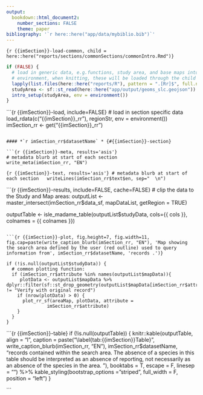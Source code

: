```yaml
---
output:
  bookdown::html_document2:
    number_sections: FALSE
    theme: paper
bibliography: '`r here::here("app/data/mybiblio.bib")`'
---
```


```{r {{imSection}}-load-common, child = here::here("reports/sections/commonSections/commonIntro.Rmd")}
```

```r
if (FALSE) { 
  # load in generic data, e.g.functions, study area, and base maps into the 
  # environment, when knitting, these will be loaded through the child rmd.
  lapply(list.files(here::here("reports/R"), pattern = ".[Rr]$", full.names = TRUE), source)
  studyArea <- sf::st_read(here::here("app/output/geoms_slc.geojson"))
  intro_setup(studyArea, env = environment())
}
```

```{r {{imSection}}-load, include=FALSE}
# load in section specific data
load_rdata(c("{{imSection}}_rr"), regionStr, env = environment())
imSection_rr <- get("{{imSection}}_rr")

```

#### *`r imSection_rr$datasetName` * {#{{imSection}}-section}

```{r {{imSection}}-meta, results='asis'}
# metadata blurb at start of each section
write_meta(imSection_rr, "EN")
```

```{r {{imSection}}-text, results='asis'}
# metadata blurb at start of each section
  writeLines(imSection_rr$text$en, sep="  \n")
```

```{r {{imSection}}-results, include=FALSE, cache=FALSE}
# clip the data to the Study and Map areas:
outputList <- master_intersect(imSection_rr$data_sf, mapDataList, getRegion = TRUE)

outputTable <- isle_madame_table(outputList$studyData, cols={{ cols }}, colnames = {{ colnames }})

```

```{r {{imSection}}-plot, fig.height=7, fig.width=11, fig.cap=paste(write_caption_blurb(imSection_rr, "EN"), 'Map showing the search area defined by the user (red outline) used to query information from', imSection_rr$datasetName, 'records .')}

if (!is.null(outputList$studyData)) {
  # common plotting function:
  if (imSection_rr$attribute %in% names(outputList$mapData)){
     plotData <- outputList$mapData %>% dplyr::filter(sf::st_drop_geometry(outputList$mapData[imSection_rr$attribute]) != "Verify with original record")
    if (nrow(plotData) > 0) {
      plot_rr_sf(areaMap, plotData, attribute = 
               imSection_rr$attribute)    
    }
  }
}
```

```{r {{imSection}}-table}
if (!is.null(outputTable)) {
    knitr::kable(outputTable, align = "l", caption = paste("\\label{tab:{{imSection}}Table}", write_caption_blurb(imSection_rr, "EN"),  imSection_rr$datasetName,  "records contained within the search area. The absence of a species in this table should be interpreted as an absence of reporting, not necessarily as an absence of the species in the area. </b>"), booktabs = T, escape = F, linesep = "") %>% kable_styling(bootstrap_options = "striped", full_width = F, position = "left")
}

```
